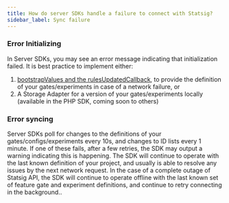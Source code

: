 ```yaml
---
title: How do server SDKs handle a failure to connect with Statsig?
sidebar_label: Sync failure
---
```


### Error Initializing

In Server SDKs, you may see an error message indicating that initialization failed.  It is best practice to implement either:

1. [bootstrapValues and the rulesUpdatedCallback](https://docs.statsig.com/server/nodejsServerSDK#statsig-options), to provide the definition of your gates/experiments in case of a network failure, or
2. A Storage Adapter for a version of your gates/experiments locally (available in the PHP SDK, coming soon to others)

### Error syncing

Server SDKs poll for changes to the definitions of your gates/configs/experiments every 10s, and changes to ID lists every 1 minute.
If one of these fails, after a few retries, the SDK may output a warning indicating this is happening.  The SDK will continue to operate with the last known definition of your project, and usually is able
to resolve any issues by the next network request.  In the case of a complete outage of Statsig API, the SDK will continue to operate offline with the last known set of feature gate and experiment definitions, and continue to retry connecting in the background..
